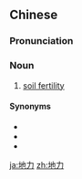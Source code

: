 ==Chinese==
{{zh-forms}}

===Pronunciation===
{{zh-pron
|m=dìlì
|cat=n
}}

===Noun===
{{zh-noun}}

# {{lb|zh|horticulture}} [[soil fertility]]

====Synonyms====
* {{zh-l|土壤肥度}}
* {{zh-l|土壤肥力}}
* {{zh-l|土壤肥沃}}

[[ja:地力]]
[[zh:地力]]